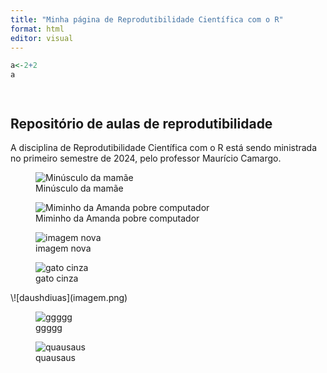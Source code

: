 ```yaml
---
title: "Minha página de Reprodutibilidade Científica com o R"
format: html
editor: visual
---
```


```r
a<-2+2
a
```

```r

```


```r

```

## Repositório de aulas de reprodutibilidade

A disciplina de Reprodutibilidade Científica com o R está sendo ministrada no primeiro semestre de 2024, pelo professor Maurício Camargo.

![Minúsculo da mamãe](https://th.bing.com/th/id/OIP.KKTsf3s2OnwadSB-AwYAFQHaE1?rs=1&pid=ImgDetMain)

![Miminho da Amanda pobre computador](https://guiaanimal.net/uploads/content/image/48533/Design_sem_nome_-_2021-08-20T184136.453.png)

![imagem nova](https://th.bing.com/th/id/OIP.ie8mB8bnzmKC6F4h8e-X3wHaEo?rs=1&pid=ImgDetMain)

![gato cinza](https://wallpapercave.com/wp/wp7996805.jpg)

\\\![daushdiuas\](imagem.png)

![ggggg](https://external-preview.redd.it/r8kXc2FXKxPGgha9WpJG45SowjkskCPFCSchrZkHEH8.jpg?width=640&crop=smart&auto=webp&s=25da2e120b7e44b12d6a479bd044d8df8768fee4)

![quausaus](https://external-preview.redd.it/r8kXc2FXKxPGgha9WpJG45SowjkskCPFCSchrZkHEH8.jpg?width=640&crop=smart&auto=webp&s=25da2e120b7e44b12d6a479bd044d8df8768fee4)
